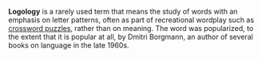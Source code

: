 '''Logology''' is a rarely used term that means the study of words with an emphasis on letter patterns, often as part of recreational wordplay such as [[crossword puzzle]]s, rather than on meaning. The word was popularized, to the extent that it is popular at all, by Dmitri Borgmann, an author of several books on language in the late 1960s.

{{stub}}